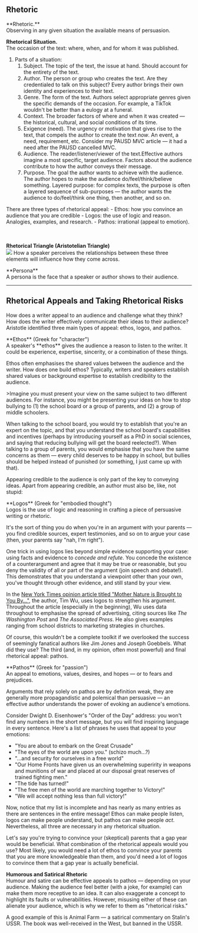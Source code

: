 ## Rhetoric

<InfoBox type="definition">
**Rhetoric.**<br />
Observing in any given situation the available means of persuasion.
</InfoBox>

**Rhetorical Situation.**<br />
The occasion of the text: where, when, and for whom it was published.
1. Parts of a situation:
	1. Subject. The topic of the text, the issue at hand. Should account for the entirety of the text.
	2. Author. The person or group who creates the text. Are they credentialed to talk on this subject? Every author brings their own identity and experiences to their text.
	3. Genre. The form of the text. Authors select appropriate genres given the specific demands of the occasion. For example, a TikTok wouldn't be better than a eulogy at a funeral.
	4. Context. The broader factors of where and when it was created — the historical, cultural, and social conditions of its time.
	5. Exigence (need). The urgency or motivation that gives rise to the text, that compels the author to create the text *now*. An event, a need, requirement, etc. Consider my PAUSD MVC article — it had a need after the PAUSD cancelled MVC.
	6. Audience. The reader/listener/viewer of the text.Effective authors imagine a most specific, target audience. Factors about the audience contribute to how the author conveys their message.
	7. Purpose. The goal the author wants to achieve with the audience. The author hopes to make the audience do/feel/think/believe something. Layered purpose: for complex texts, the purpose is often a layered sequence of sub-purposes — the author wants the audience to do/feel/think one thing, then another, and so on.

<InfoBox type="info">
There are three types of rhetorical appeal:
- Ethos: how you convince an audience that you are credible
- Logos: the use of logic and reason. Analogies, examples, and research.
- Pathos: irrational (appeal to emotion).
</InfoBox>

<br /><br />
**Rhetorical Triangle (Aristotelian Triangle)**<br />
<img className="invert" src="https://cloud-bne4ntw62-hack-club-bot.vercel.app/0pasted_image_20240907194135.png"></img>
How a speaker perceives the relationships between these three elements will influence how they come across.

<InfoBox type="definition">
**Persona**<br />
A persona is the face that a speaker or author shows to their audience.
</InfoBox>

<hr >

## Rhetorical Appeals and Taking Rhetorical Risks

How does a writer appeal to an audience and challenge what they think? How does the writer effectively communicate their ideas to their audience? Aristotle identified three main types of appeal: ethos, logos, and pathos.

<InfoBox type="definition">
**Ethos** (Greek for "character")<br />
A speaker's **ethos** gives the audience a reason to listen to the writer. It could be experience, expertise, sincerity, or a combination of these things.
</InfoBox>

Ethos often emphasises the shared values between the audience and the writer. How does one build ethos? Typically, writers and speakers establish shared values or background expertise to establish credibility to the audience.

<InfoBox type="info">
>Imagine you must present your view on the same subject to two different audiences. For instance, you might be presenting your ideas on how to stop bullying to (1) the school board or a group of parents, and (2) a group of middle schoolers.

When talking to the school board, you would try to establish that you're an expert on the topic, and that you understand the school board's capabilities and incentives (perhaps by introducing yourself as a PhD in social sciences, and saying that reducing bullying will get the board reelected?). When talking to a group of parents, you would emphasise that you have the same concerns as them — every child deserves to be happy in school, but bullies should be helped instead of punished (or something, I just came up with that).
</InfoBox>

Appearing credible to the audience is only part of the key to conveying ideas. Apart from appearing credible, an author must also be, like, not stupid:

<InfoBox type="definition">
**Logos** (Greek for "embodied thought")<br />
Logos is the use of logic and reasoning in crafting a piece of persuasive writing or rhetoric.
</InfoBox>

It's the sort of thing you do when you're in an argument with your parents — you find credible sources, expert testimonies, and so on to argue your case (then, your parents say "nah, I'm right").

One trick in using logos lies beyond simple evidence supporting your case: using facts and evidence to *concede and refute*. You concede the existence of a counterargument and agree that it may be true or reasonable, but you deny the validity of all or part of the argument (join speech and debate!). This demonstrates that you understand a viewpoint other than your own, you've thought through other evidence, and still stand by your view.

In the [New York Times opinion article titled "Mother Nature is Brought to You By..."](https://www.nytimes.com/2016/12/02/opinion/sunday/mother-nature-is-brought-to-you-by.html), the author, Tim Wu, uses logos to strengthen his argument. Throughout the article (especially in the beginning), Wu uses data throughout to emphasise the spread of advertising, citing sources like *The Washington Post* and *The Associated Press*. He also gives examples ranging from school districts to marketing strategies in churches.

Of course, this wouldn't be a complete toolkit if we overlooked the success of seemingly fanatical authors like Jim Jones and Joseph Goebbels. What did they use? The third (and, in my opinion, often most powerful) and final rhetorical appeal: pathos.

<InfoBox type="definition">
**Pathos** (Greek for "passion")<br />
An appeal to emotions, values, desires, and hopes — or to fears and prejudices.
</InfoBox>

Arguments that rely solely on pathos are by definition weak, they are generally more propagandistic and polemical than persuasive — an effective author understands the power of evoking an audience's emotions.

Consider Dwight D. Eisenhower's "Order of the Day" address: you won't find any numbers in the short message, but you will find inspiring language in every sentence. Here's a list of phrases he uses that appeal to your emotions:
- "You are about to embark on the Great Crusade"
- "The eyes of the world are upon you." (schizo much...?)
- "...and security for ourselves in a free world"
- "Our Home Fronts have given us an overwhelming superirity in weapons and munitions of war and placed at our disposal great reserves of trained fighting men."
- "The tide has turned!"
- "The free men of the world are marching together to Victory!"
- "We will accept nothing less than full victory!"

Now, notice that my list is incomplete and has nearly as many entries as there are sentences in the entire message! Ethos can make people listen, logos can make people understand, but pathos can make people *act*. Nevertheless, all three are necessary in any rhetorical situation.

Let's say you're trying to convince your (skeptical) parents that a gap year would be beneficial. What combination of the rhetorical appeals would you use? Most likely, you would need a lot of ethos to convince your parents that you are more knowledgeable than them, and you'd need a lot of logos to convince them that a gap year is actually beneficial.

**Humorous and Satirical Rhetoric**<br />
Humour and satire can be effective appeals to pathos — depending on your audience. Making the audience feel better (with a joke, for example) can make them more receptive to an idea. It can also exaggerate a concept to highlight its faults or vulnerabilities. However, misusing either of these can alienate your audience, which is why we refer to them as "rhetorical risks." 

A good example of this is Animal Farm — a satirical commentary on Stalin's USSR. The book was well-received in the West, but banned in the USSR.